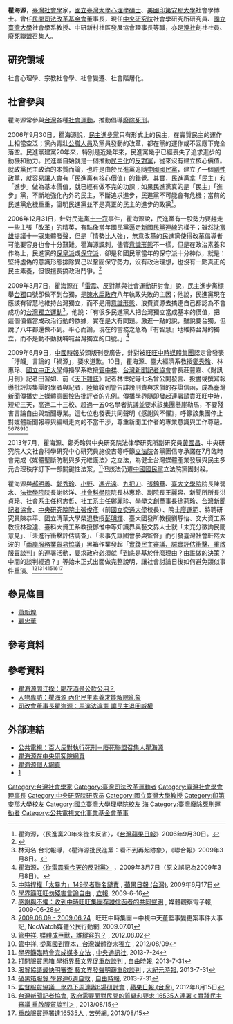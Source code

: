 {{Infobox_Person
| name = 瞿海源 (Qu, Hai-Yuan)
|image= 主婦聯盟南港站喬遷 瞿海源 20140517.jpg
|box_width= 250
|occupation= 社會學家
| period =
| Sex = 
|birth_date= 
|birth_place= 
|death_date= 
|death_place= 
| spouse = 
| relatives =
|education= 
[[美國|美國]][[印第安那大學|印第安那大學]]社會學博士
| past = 
[[中央研究院|中央研究院]]社會學研究所研究員
|awards=
}}

'''瞿海源'''{{BD|1943年||||}}，[[臺灣|臺灣]][[社會學|社會學]]家，[[國立臺灣大學|國立臺灣大學]][[心理學|心理學]][[碩士|碩士]]、[[美國|美國]][[印第安那大學|印第安那大學]]社會學博士。曾任[[民間司法改革基金會|民間司法改革基金會]]董事長，現任[[中央研究院|中央研究院]]社會學研究所研究員、[[國立臺灣大學|國立臺灣大學]]社會學系教授、中研新村社區發展協會理事長等職，亦是[[澄社|澄社]]創社社員、[[廢死聯盟|廢死聯盟]]召集人。

==研究領域==
社會心理學、宗教社會學、社會變遷、社會階層化。

==社會參與==
瞿海源常參與[[台灣|台灣]]各種[[社會運動|社會運動]]，推動倡導[[廢除死刑|廢除死刑]]。

2006年9月30日，瞿海源說，[[民主進步黨|民主進步黨]]只有形式上的民主，在實質民主的運作上相當空泛；黨內青壯[[公職人員|公職人員]]及黨員發動的改革，都在黨的運作或不回應下完全落空。民進黨建黨20年來，特別是近幾年來，民進黨幾乎已經喪失了追求進步的動機和動力。民進黨自始就是一個推動[[民主化|民主化]]的[[反對黨|反對黨]]，從來沒有建立核心價值。就政黨民主政治的本質而論，也許是由於民進黨追隨[[中國國民黨|中國國民黨]]，建立了一個[[剛性政黨|剛性政黨]]，就容易讓人會有「民進黨有核心價值」的錯覺。其實，民進黨拿「民主」和「進步」做為基本價值，就已經有做不完的功課；如果民進黨真的是「民主」「進步」黨，不斷地強化內外的民主，不斷追求進步，民進黨不可能會有危機；當前的民進黨危機重重，證明民進黨並不是真正的民主的進步的政黨<ref>瞿海源，〈民進黨20年來從未反省〉，《[[台灣蘋果日報|台灣蘋果日報]]》2006年9月30日。</ref>。 

2006年12月31日，針對民進黨[[十一寇|十一寇]]事件，瞿海源說，民進黨有一股勢力要趕走一些主張「改革」的精英，有點像當年國民黨逼走[[新國民黨連線|新國民黨連線]]的樣子；雖然[[沈富雄|沈富雄]]提議十一寇集體發聲，但是「情勢比人強」，無意改革的民進黨使得改革倡導者可能要容身也會十分艱難。瞿海源諷刺，儘管[[意識形態|意識形態]]不一樣，但是在政治素養和作為上，民進黨的[[保皇派|保皇派]]或[[保守派|保守派]]，卻是和國民黨當年的保守派十分神似，就是：堅持虛偽的意識形態排除異己以鞏固保守勢力，沒有政治理想，也沒有一點真正的民主素養，但很擅長搞政治鬥爭。<ref>{{Cite web|url=http://www.coolloud.org.tw/node/262|author=瞿海源|language=zh-tw|title=只打國民黨 從不改自己|publisher=台灣蘋果日報|date=2006-12-31|accessdate=2014-04-05|archive-date=2014-04-07|archive-url=https://web.archive.org/web/20140407033048/http://www.coolloud.org.tw/node/262|dead-url=no}}</ref>

2009年3月7日，瞿海源在「[[雷震_(中華民國)|雷震]]、反對黨與社會運動研討會」說，民主進步黨標舉[[台獨|台獨]]口號卻做不到台獨，是[[陳水扁政府|陳水扁政府]]八年執政失敗的主因；他說，民進黨現在應該有智慧地維持台灣獨立，而不是用[[意識形態|意識形態]]、浪費資源去搞連自己都認為不會成功的[[台灣獨立運動|台灣獨立運動]]<ref>林河名 台北報導，〈瞿海源批民進黨：看不到再起跡象〉，《聯合報》2009年3月8日。</ref>。他說：「有很多民進黨人把台灣獨立當成基本的價值，把這個價值當成政治行動的依據，實在是大有問題。激進一點的說，雖說要台獨，但說了八年都還做不到。平心而論，現在的當務之急為『有智慧』地維持台灣的獨立，而不是動不動就喊喊台灣獨立的口號。」<ref>瞿海源，[http://www.ios.sinica.edu.tw/hyc/index.php?p=columnID&id=1304 〈從雷震看今天的反對黨〉] {{Wayback|url=http://www.ios.sinica.edu.tw/hyc/index.php?p=columnID&id=1304 |date=20150924035821 }}，2009年3月7日（原文誤記為2009年3月8日）。</ref>

2009年6月9日，[[中國時報|中國時報]]於頭版刊登廣告，針對被[[旺旺中時媒體集團|旺旺中時媒體集團]]認定曾發表「汙衊」言論的「禍源」，要求道歉。10日，瞿海源、臺大經濟系教授[[鄭秀玲|鄭秀玲]]、林惠玲、[[國立中正大學|國立中正大學]]傳播學系教授[[管中祥|管中祥]]、[[台灣新聞記者協會|台灣新聞記者協會]]會長莊豐嘉、《財訊月刊》記者田習如、前《[[天下雜誌|天下雜誌]]》記者林倖妃等七名曾公開發言、投書或撰寫報導批評該集團的學者與記者，陸續收到警告誹謗刑責與求償的存證信函，成為臺灣新聞傳播史上媒體意圖控告批評者的先例。傳播學界隨即發起連署譴責旺旺中時，短短三天，高達二十三校、超過一五0名學者抗議並要求該集團懸崖勒馬，不要殘害言論自由與新聞專業。這七位也發表共同聲明《感謝與不懼》，呼籲該集團停止對媒體新聞報導與編輯走向的不當干涉，尊重新聞工作者的專業意識與工作尊嚴。<ref>[http://www.appledaily.com.tw/appledaily/article/forum/20090617/31714371/ 中時捍權「太暴力」149學者聯名譴責] {{Wayback|url=http://www.appledaily.com.tw/appledaily/article/forum/20090617/31714371/ |date=20131029190506 }}, [[蘋果日報_(台灣)|蘋果日報 (台灣)]], 2009年6月17日</ref><ref>[http://www.lihpao.com/?action-viewnews-itemid-14915 學界籲旺旺勿殘害言論自由] {{Wayback|url=http://www.lihpao.com/?action-viewnews-itemid-14915 |date=20141218045110 }}, [[立報|立報]], 2009-6-16</ref><ref>[http://enews.url.com.tw/media/52032 感謝與不懼：收到中時旺旺集團存證信函者的共同聲明] {{Wayback|url=http://enews.url.com.tw/media/52032 |date=20131029185229 }}, 媒體觀察電子報, 2009-06-28</ref><ref>[http://nccwatch.org.tw/story/20090702/42623 2009.06.09 - 2009.06.24] {{webarchive|url=https://archive.fo/20121223000648/http://nccwatch.org.tw/story/20090702/42623 |date=2012-12-23 }}, 旺旺中時集團－中視中天董監事變更案事件大事記, NccWatch媒體公民行動網, 2009.07.01</ref><ref>[[管中祥|管中祥]], [http://newtalk.tw/blog_read.php?oid=10206 媒體成巨獸，誰縱容的？] {{Wayback|url=http://newtalk.tw/blog_read.php?oid=10206 |date=20131029193442 }}, 2012.08.02</ref><ref>[[管中祥|管中祥]], [http://www.coolloud.org.tw/node/70205 從黨國到資本，台灣媒體從未獨立] {{Wayback|url=http://www.coolloud.org.tw/node/70205 |date=20190503155834 }}, 2012/08/09</ref>

2013年7月，瞿海源、鄭秀玲與中央研究院法律學研究所副研究員[[黃國昌|黃國昌]]、中央研究院人文社會科學研究中心研究員施俊吉等呼籲[[立法院|立法院]]各黨團信守承諾在7月臨時會完成《媒體壟斷防制與多元維護法》之立法，為健全台灣媒體產業發展與民主多元合理秩序訂下一部關鍵性法案。<ref>[http://www.cna.com.tw/News/aIPL/201306240348-1.aspx 學界籲臨時會完成媒多立法] {{Wayback|url=http://www.cna.com.tw/News/aIPL/201306240348-1.aspx |date=20130805075131 }}, [[中央通訊社|中央通訊社]], 2013-7-24</ref>但該法仍遭[[中國國民黨|中國國民黨]]立法院黨團封殺。

瞿海源與[[郝明義|郝明義]]、[[鄭秀玲|鄭秀玲]]、[[小野|小野]]、[[馮光遠|馮光遠]]、[[九把刀|九把刀]]、[[張錦華|張錦華]]、[[國立臺灣大學文學院|臺大文學院]]院長陳弱水、[[國立臺灣大學法律學院|法律學院]]院長謝銘洋、[[國立臺灣大學社會科學院|社會科學院]]院長林惠玲、副院長王麗容、新聞所所長洪貞玲、社會系主任柯志哲、社工系主任鄭麗珍、[[學學文創|學學文創]]董事長徐莉玲、[[台灣新聞記者協會|台灣新聞記者協會]]、[[中央研究院院士|中央研究院院士]][[張俊彥|張俊彥]]（前[[國立交通大學|國立交通大學]]校長）、院士[[廖運範|廖運範]]、特聘研究員陳恭平、國立清華大學榮退教授[[彭明輝_(工程學家)|彭明輝]]、臺大國發所教授劉靜怡、交大資工系教授林盈達、臺科大資工系教授鄧惟中等知識界與藝文界人士就「未充分徵詢民間意見」、「未進行衝擊評估調查」、「未事先讓國會參與監督」而引發臺灣社會軒然大波的「[[兩岸服務業貿易協議|兩岸服務業貿易協議]]」黑箱作業發起「[https://web.archive.org/web/20130812003546/http://campaign.tw-npo.org/sign.php?id=20130729011657 實踐民主審議、誠實評估衝擊、重啟服貿談判]」的連署活動，要求政府必須就「到底是基於什麼理由？由誰做的決策？中間的談判經過？」等始末正式出面做完整說明，讓社會討論日後如何避免類似事件重演。<ref>[http://www.libertytimes.com.tw/2013/new/jul/31/today-t1.htm 打開服貿黑箱 學術界藝文界促重啟談判] {{webarchive|url=https://web.archive.org/web/20130803011758/http://www.libertytimes.com.tw/2013/new/jul/31/today-t1.htm |date=2013-08-03 }}, [[自由時報|自由時報]], 2013-7-31</ref><ref>[http://www.epochtimes.com.tw/n66710/%E6%9C%8D%E8%B2%BF%E5%8D%94%E8%AD%B0%E6%9C%80%E5%BF%AB%E6%98%8E%E5%AF%A9%E6%9F%A5-%E8%97%9D%E6%96%87%E7%95%8C%E7%99%BC%E8%81%B2%E6%98%8E-%E7%B1%B2%E9%87%8D%E5%95%9F%E8%AB%87%E5%88%A4.html 服貿協議最快明審查 藝文界發聲明籲重啟談判] {{Wayback|url=http://www.epochtimes.com.tw/n66710/%E6%9C%8D%E8%B2%BF%E5%8D%94%E8%AD%B0%E6%9C%80%E5%BF%AB%E6%98%8E%E5%AF%A9%E6%9F%A5-%E8%97%9D%E6%96%87%E7%95%8C%E7%99%BC%E8%81%B2%E6%98%8E-%E7%B1%B2%E9%87%8D%E5%95%9F%E8%AB%87%E5%88%A4.html |date=20130802044911 }}, [[大紀元時報|大紀元時報]], 2013-7-31</ref><ref name="自救">[http://www.libertytimes.com.tw/2013/new/aug/16/today-t3.htm?Slots=All 破黑箱服貿 學界連6週自救] {{webarchive|url=https://web.archive.org/web/20130921162812/http://www.libertytimes.com.tw/2013/new/aug/16/today-t3.htm?Slots=All |date=2013-09-21 }}, [[自由時報|自由時報]], 2013-7-31</ref><ref>[http://www.appledaily.com.tw/realtimenews/article/new/20130815/242875/ 監督服貿協議　學界下周連辦6場研討會] {{Wayback|url=http://www.appledaily.com.tw/realtimenews/article/new/20130815/242875/ |date=20130922033240 }}, [[蘋果日報_(台灣)|蘋果日報 (台灣)]], 2012年8月15日</ref><ref>[[台灣新聞記者協會|台灣新聞記者協會]], [http://www.coolloud.org.tw/node/75300 政府需要面對民間的質疑和要求 16535人連署＜實踐民主審議 重啟服貿談判＞] {{Wayback|url=http://www.coolloud.org.tw/node/75300 |date=20140313112002 }}, 2013/08/15</ref><ref>[http://www.coolloud.org.tw/node/75287 重啟服貿連署達16535人] {{Wayback|url=http://www.coolloud.org.tw/node/75287 |date=20140313110610 }}, [[苦勞網|苦勞網]], 2013/08/15</ref>

==參見條目==
* [[蕭新煌|蕭新煌]]
* [[顧忠華|顧忠華]]

==參考資料==
{{reflist|2}}

==參考資料==
{{refbegin}}
* [http://newtalk.tw/news/2013/06/07/37125.html 瞿海源問江揆：喝花酒是公款公用？] {{Wayback|url=http://newtalk.tw/news/2013/06/07/37125.html |date=20130610235143 }}
* [http://www.cw.com.tw/article/article.action?id=31631 人物專訪：瞿海源 內化民主素養才能解除亂象]{{dead link|date=2018年4月 |bot=InternetArchiveBot |fix-attempted=yes }}
* [http://www.libertytimes.com.tw/2013/new/sep/23/today-fo8.htm 司改會董事長瞿海源︰馬違法違憲 讓民主退回威權] {{Wayback|url=http://www.libertytimes.com.tw/2013/new/sep/23/today-fo8.htm |date=20130925032927 }}
{{refend}}

==外部連結==
{{commons cat|Chiu Hei-yuan}}
* [http://www.youtube.com/watch?v=cnhU6VxecBI 公共電視：百人反對執行死刑－廢死聯盟召集人瞿海源] {{Wayback|url=http://www.youtube.com/watch?v=cnhU6VxecBI |date=20210813041655 }}
* [http://www.ios.sinica.edu.tw/fellow/heiyuanchiu/ 瞿海源在中央研究院網頁]{{Dead link|date=2020年1月 |bot=InternetArchiveBot |fix-attempted=yes }}
* [https://web.archive.org/web/20090302215553/http://www.ios.sinica.edu.tw//hyc//index.php 瞿海源個人網頁]
* [http://www.fgu.edu.tw/~religion/news/0225.doc] {{Wayback|url=http://www.fgu.edu.tw/~religion/news/0225.doc |date=20050503202827 }}

{{DEFAULTSORT: Qu, Hai-Yuan}}
[[Category:台灣社會學家|Category:台灣社會學家]]
[[Category:臺灣司法改革運動者|Category:臺灣司法改革運動者]]
[[Category:臺灣社會學會理事長|Category:臺灣社會學會理事長]]
[[Category:中央研究院研究员|Category:中央研究院研究员]]
[[Category:國立臺灣大學教授|Category:國立臺灣大學教授]]
[[Category:印第安那大學校友|Category:印第安那大學校友]]
[[Category:國立臺灣大學理學院校友|Category:國立臺灣大學理學院校友]]
[[Category:瞿姓|海]]
[[Category:臺灣廢除死刑運動者|Category:臺灣廢除死刑運動者]]
[[Category:公共電視文化事業基金會董事|Category:公共電視文化事業基金會董事]]